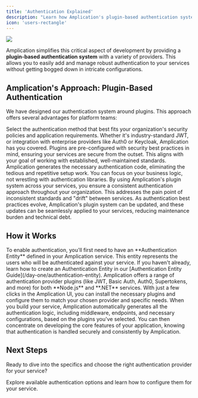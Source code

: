 ```yaml
---
title: 'Authentication Explained'
description: "Learn how Amplication's plugin-based authentication system simplifies secure user authentication for platform teams with flexible provider options."
icon: 'users-rectangle'
---
```


<Frame>
    <img src="/images/day-one/authentication-plugins.png" />
</Frame>

Amplication simplifies this critical aspect of development by providing a **plugin-based authentication system** with a variety of providers. This allows you to easily add and manage robust authentication to your services without getting bogged down in intricate configurations.

## Amplication's Approach: Plugin-Based Authentication

We have designed our authentication system around plugins. This approach offers several advantages for platform teams:

<CardGroup>
  <Card title="Flexibility to Choose" icon="shuffle">
    Select the authentication method that best fits your organization's security policies and application requirements. Whether it's industry-standard JWT, or integration with enterprise providers like Auth0 or Keycloak, Amplication has you covered.
  </Card>
  <Card title="Standardization and Best Practices" icon="shield-check">
    Plugins are pre-configured with security best practices in mind, ensuring your services are secure from the outset. This aligns with your goal of working with established, well-maintained standards.
  </Card>
  <Card title="Reduced Boilerplate" icon="code">
    Amplication generates the necessary authentication code, eliminating the tedious and repetitive setup work. You can focus on your business logic, not wrestling with authentication libraries.
  </Card>
  <Card title="Consistent Implementation" icon="arrows-repeat">
    By using Amplication's plugin system across your services, you ensure a consistent authentication approach throughout your organization. This addresses the pain point of inconsistent standards and "drift" between services.
  </Card>
  <Card title="Simplified Updates" icon="arrows-rotate">
    As authentication best practices evolve, Amplication's plugin system can be updated, and these updates can be seamlessly applied to your services, reducing maintenance burden and technical debt.
  </Card>
</CardGroup>

## How it Works

<Note>
To enable authentication, you'll first need to have an **Authentication Entity** defined in your Amplication service. This entity represents the users who will be authenticated against your service. If you haven't already, learn how to create an Authentication Entity in our [Authentication Entity Guide](/day-one/authentication-entity).
</Note>

<Steps>
  <Step title="Choose Your Provider">
    Amplication offers a range of authentication provider plugins (like JWT, Basic Auth, Auth0, Supertokens, and more) for both **Node.js** and **.NET** services.
  </Step>
  <Step title="Install and Configure">
    With just a few clicks in the Amplication UI, you can install the necessary plugins and configure them to match your chosen provider and specific needs.
  </Step>
  <Step title="Amplication Generates the Code">
    When you build your service, Amplication automatically generates all the authentication logic, including middleware, endpoints, and necessary configurations, based on the plugins you've selected.
  </Step>
  <Step title="Focus on Your Application">
    You can then concentrate on developing the core features of your application, knowing that authentication is handled securely and consistently by Amplication.
  </Step>
</Steps>

## Next Steps

Ready to dive into the specifics and choose the right authentication provider for your service? 

<Card title="Authentication Provider Plugins" icon="plug-circle-check" href="/day-one/authentication-provider-plugins">
  Explore available authentication options and learn how to configure them for your service.
</Card>